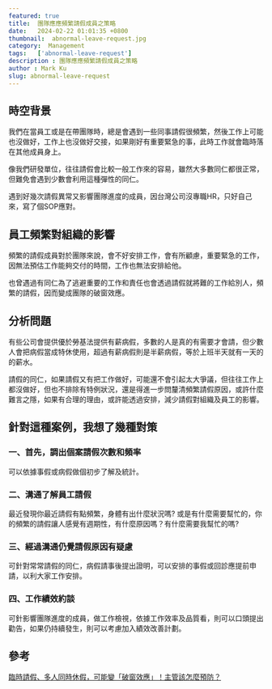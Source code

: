 ```yaml
---
featured: true
title:  團隊應應頻繁請假成員之策略
date:   2024-02-22 01:01:35 +0800
thumbnail:  abnormal-leave-request.jpg
category:  Management
tags:   ['abnormal-leave-request']
description : 團隊應應頻繁請假成員之策略
author : Mark Ku
slug: abnormal-leave-request
---
```


## 時空背景
我們在當員工或是在帶團隊時，總是會遇到一些同事請假很頻繁，然後工作上可能也沒做好，工作上也沒做好交接，如果剛好有重要緊急的事，此時工作就會臨時落在其他成員身上。  

像我們研發單位，往往請假會比較一般工作來的容易，雖然大多數同仁都很正常，但難免會遇到少數會利用這種彈性的同仁。  

遇到好幾次請假異常又影響團隊進度的成員，因台灣公司沒專職HR，只好自己來，寫了個SOP應對。

## 員工頻繁對組織的影響
頻繁的請假成員對於團隊來說，會不好安排工作，會有所顧慮，重要緊急的工作，因無法預估工作能夠交付的時間，工作也無法安排給他。

也曾遇過有同仁為了逃避重要的工作和責任也會透過請假就將難的工作給別人，頻繁的請假，因而變成團隊的破窗效應。  

## 分析問題
有些公司會提供優於勞基法提供有薪病假，多數的人是真的有需要才會請，但少數人會把病假當成特休使用，超過有薪病假則是半薪病假，等於上班半天就有一天的的薪水。  

請假的同仁，如果請假又有把工作做好，可能還不會引起太大爭議，但往往工作上都沒做好，但也不排除有特例狀況，還是得進一步問釐清頻繁請假原因，或許什麼難言之隱，如果有合理的理由，或許能透過安排，減少請假對組織及員工的影響。

## 針對這種案例，我想了幾種對策
### 一、首先，調出個案請假次數和頻率
可以依據事假或病假做個初步了解及統計。

### 二、溝通了解員工請假
最近發現你最近請假有點頻繁，身體有出什麼狀況嗎? 或是有什麼需要幫忙的，你的頻繁的請假讓人感覺有週期性，有什麼原因嗎？有什麼需要我幫忙的嗎?　

### 三、經過溝通仍覺請假原因有疑慮
可針對常常請假的同仁，病假請事後提出證明，可以安排的事假或回診應提前申請，以利大家工作安排。

### 四、工作績效約談
可針影響團隊進度的成員，做工作檢視，依據工作效率及品質看，則可以口頭提出勸告，如果仍持續發生，則可以考慮加入績效改善計劃。

## 參考
[臨時請假、多人同時休假，可能變「破窗效應」！主管該怎麼預防？](https://www.businessweekly.com.tw/management/blog/3009395)

